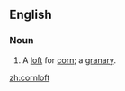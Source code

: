 ==English==

===Noun===
{{en-noun}}

# A [[loft]] for [[corn]]; a [[granary]].
{{1913}}

[[zh:cornloft]]